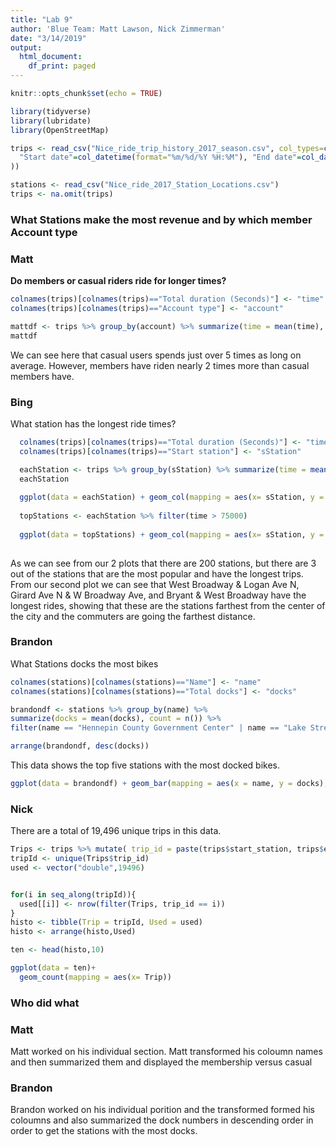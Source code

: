 ```yaml
---
title: "Lab 9"
author: 'Blue Team: Matt Lawson, Nick Zimmerman'
date: "3/14/2019"
output:
  html_document:
    df_print: paged
---
```


```r
knitr::opts_chunk$set(echo = TRUE)
```

```r
library(tidyverse)
library(lubridate)
library(OpenStreetMap)
```


```r
trips <- read_csv("Nice_ride_trip_history_2017_season.csv", col_types=cols(
  "Start date"=col_datetime(format="%m/%d/%Y %H:%M"), "End date"=col_datetime(format="%m/%d/%Y %H:%M"), "Account type"=col_factor(levels=c("Member", "Casual"))
))

stations <- read_csv("Nice_ride_2017_Station_Locations.csv")
trips <- na.omit(trips)
```

### What Stations make the most revenue and by which member Account type






### Matt

__Do members or casual riders ride for longer times?__

```r
colnames(trips)[colnames(trips)=="Total duration (Seconds)"] <- "time"
colnames(trips)[colnames(trips)=="Account type"] <- "account"

mattdf <- trips %>% group_by(account) %>% summarize(time = mean(time), count = n())
mattdf
```

We can see here that casual users spends just over 5 times as long on average. However, members have riden nearly 2 times more than casual members have.


### Bing

What station has the longest ride times?

```r
  colnames(trips)[colnames(trips)=="Total duration (Seconds)"] <- "time"
  colnames(trips)[colnames(trips)=="Start station"] <- "sStation"

  eachStation <- trips %>% group_by(sStation) %>% summarize(time = mean(time)) 
  eachStation
  
  ggplot(data = eachStation) + geom_col(mapping = aes(x= sStation, y = time))
  
  topStations <- eachStation %>% filter(time > 75000)
  
  ggplot(data = topStations) + geom_col(mapping = aes(x= sStation, y = time))
  

```
As we can see from our 2 plots that there are 200 stations, but there are 3 out of the stations that are the most popular and have the longest trips. From our second plot we can see that West Broadway & Logan Ave N, Girard Ave N & W Broadway Ave, and Bryant & West Broadway have the longest rides, showing that these are the stations farthest from the center of the city and the commuters are going the farthest distance.





### Brandon
What Stations docks the most bikes
```r
colnames(stations)[colnames(stations)=="Name"] <- "name"
colnames(stations)[colnames(stations)=="Total docks"] <- "docks"

brandondf <- stations %>% group_by(name) %>%
summarize(docks = mean(docks), count = n()) %>%
filter(name == "Hennepin County Government Center" | name == "Lake Street & Knox Ave S" | name == "Coffman Union" | name == "Washington Ave SE & Union Street SE" | name == "100 Main Street SE")

arrange(brandondf, desc(docks))
```

This data shows the top five stations with the most docked bikes.


```r
ggplot(data = brandondf) + geom_bar(mapping = aes(x = name, y = docks), stat = "identity")
```


### Nick

There are a total of 19,496 unique trips in this data. 

```r
Trips <- trips %>% mutate( trip_id = paste(trips$start_station, trips$end_station, sep = " -> ") )
tripId <- unique(Trips$trip_id)
used <- vector("double",19496)


for(i in seq_along(tripId)){
  used[[i]] <- nrow(filter(Trips, trip_id == i))
}
histo <- tibble(Trip = tripId, Used = used)
histo <- arrange(histo,Used)

ten <- head(histo,10)

ggplot(data = ten)+
  geom_count(mapping = aes(x= Trip))
```






### Who did what



### Matt
Matt worked on his individual section. Matt transformed his coloumn names and then summarized them and displayed the membership versus casual

### Brandon
Brandon worked on his individual porition and the transformed formed his coloumns and also summarized the dock numbers in descending order in order to get the stations with the most docks.









